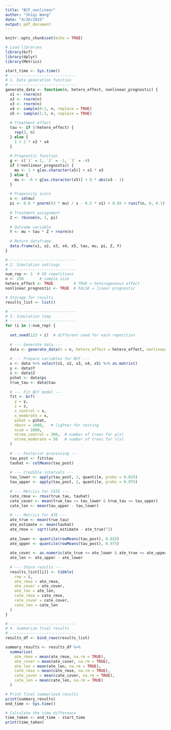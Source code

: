 ```yaml
---
title: "BCF_nonlinear"
author: "Shiqi Wang"
date: "4/26/2025"
output: pdf_document
---
```


```r
knitr::opts_chunk$set(echo = TRUE)
```

```r
# Load libraries
library(bcf)
library(dplyr)
library(Metrics)

```

```r
start_time <- Sys.time()
# -----------------------------
# 1. Data generation function
# -----------------------------
generate_data <- function(n, hetero_effect, nonlinear_prognostic) {
  x1 <- rnorm(n)
  x2 <- rnorm(n)
  x3 <- rnorm(n)
  x4 <- sample(0:1, n, replace = TRUE)
  x5 <- sample(1:3, n, replace = TRUE)
  
  # Treatment effect
  tau <- if (!hetero_effect) {
    rep(3, n)
  } else {
    1 + 2 * x2 * x4
  }
  
  # Prognostic function
  g <- c(`1` = 2, `2` = -1, `3` = -4)
  if (!nonlinear_prognostic) {
    mu <- 1 + g[as.character(x5)] + x1 * x3
  } else {
    mu <- -6 + g[as.character(x5)] + 6 * abs(x3 - 1)
  }
  
  # Propensity score
  s <- sd(mu)
  pi <- 0.8 * pnorm((3 * mu) / s - 0.5 * x1) + 0.05 + runif(n, 0, 0.1)
  
  # Treatment assignment
  Z <- rbinom(n, 1, pi)
  
  # Outcome variable
  Y <- mu + tau * Z + rnorm(n)
  
  # Return dataframe
  data.frame(x1, x2, x3, x4, x5, tau, mu, pi, Z, Y)
}

# -----------------------------
# 2. Simulation settings
# -----------------------------
num_rep <- 1  # 50 repetitions
n <- 250       # sample size
hetero_effect <- TRUE         # TRUE = heterogeneous effect
nonlinear_prognostic <- TRUE  # FALSE = linear prognostic

# Storage for results
results_list <- list()

# -----------------------------
# 3. Simulation loop
# -----------------------------
for (i in 1:num_rep) {
  
  set.seed(123 + i)  # different seed for each repetition
  
  # --- Generate data ---
  data <- generate_data(n = n, hetero_effect = hetero_effect, nonlinear_prognostic = nonlinear_prognostic)
  
  # --- Prepare variables for BCF ---
  x <- data %>% select(x1, x2, x3, x4, x5) %>% as.matrix()
  y <- data$Y
  z <- data$Z
  pihat <- data$pi
  true_tau <- data$tau
  
  # --- Fit BCF model ---
  fit <- bcf(
    y = y,
    z = z,
    x_control = x,
    x_moderate = x,
    pihat = pihat,
    nburn = 1000,   # lighter for testing
    nsim = 1000,
    ntree_control = 200,  # number of trees for μ(x)
    ntree_moderate = 50   # number of trees for τ(x)
  )
  
  # --- Posterior processing ---
  tau_post <- fit$tau
  tauhat <- colMeans(tau_post)
  
  # --- Credible intervals ---
  tau_lower <- apply(tau_post, 2, quantile, probs = 0.025)
  tau_upper <- apply(tau_post, 2, quantile, probs = 0.975)
  
  # --- Metrics for CATE ---
  cate_rmse <- rmse(true_tau, tauhat)
  cate_cover <- mean(true_tau >= tau_lower & true_tau <= tau_upper)
  cate_len <- mean(tau_upper - tau_lower)
  
  # --- Metrics for ATE ---
  ate_true <- mean(true_tau)
  ate_estimate <- mean(tauhat)
  ate_rmse <- sqrt((ate_estimate - ate_true)^2)
  
  ate_lower <- quantile(rowMeans(tau_post), 0.025)
  ate_upper <- quantile(rowMeans(tau_post), 0.975)
  
  ate_cover <- as.numeric(ate_true >= ate_lower & ate_true <= ate_upper)
  ate_len <- ate_upper - ate_lower
  
  # --- Store results ---
  results_list[[i]] <- tibble(
    rep = i,
    ate_rmse = ate_rmse,
    ate_cover = ate_cover,
    ate_len = ate_len,
    cate_rmse = cate_rmse,
    cate_cover = cate_cover,
    cate_len = cate_len
  )
}

# -----------------------------
# 4. Summarize final results
# -----------------------------
results_df <- bind_rows(results_list)

summary_results <- results_df %>%
  summarise(
    ate_rmse = mean(ate_rmse, na.rm = TRUE),
    ate_cover = mean(ate_cover, na.rm = TRUE),
    ate_len = mean(ate_len, na.rm = TRUE),
    cate_rmse = mean(cate_rmse, na.rm = TRUE),
    cate_cover = mean(cate_cover, na.rm = TRUE),
    cate_len = mean(cate_len, na.rm = TRUE)
  )

# Print final summarized results
print(summary_results)
end_time <- Sys.time()

# Calculate the time difference
time_taken <- end_time - start_time
print(time_taken)
```

